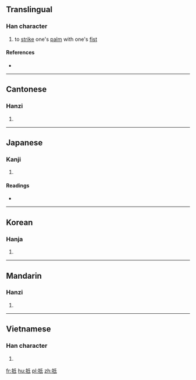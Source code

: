 {{also|抵}}
==Translingual==

===Han character===
{{Han char|rn=64|rad=手|as=04|sn=7|four=52040|canj=QHVP|ids=⿰扌氏}}

# to [[strike]] one's [[palm]] with one's [[fist]]

====References====
* {{Han ref|kx=0419.130|dkj=11846|dj=0766.050|hdz=31841.060|uh=627A|ud=25210|bh=CAEF|bd=51951}}

----

==Cantonese==

===Hanzi===
{{yue-hanzi|jyut=[[zi2]]|y=ji2}}

# {{defn|lang=yue|sort=手04}}

----

==Japanese==

===Kanji===
{{ja-kanji|grade=|rs=手04}}

# {{defn|lang=ja|sort=手04}}

====Readings====
* {{ja-readings|on=[[てい]] (tei)|kun=[[あたる]] (ataru), [[あてる]] (ateru)}}

----

==Korean==

===Hanja===
{{ko-hanja|hangeul=지|eumhun=|rv=ji|mr=chi|y=ci}}

# {{defn|lang=ko|sort=手04}}

----

==Mandarin==

===Hanzi===
{{cmn-hanzi|pin=[[zhǐ]] ([[zhi3]])|wg=chih<sup>3</sup>}}

# {{defn|lang=cmn|sort=手04}}

----

==Vietnamese==

===Han character===
{{vi-readings|rs=手04| hanviet = chỉ}}

# {{defn|lang=vi|sort=手04}}

[[fr:扺]]
[[hu:扺]]
[[pl:扺]]
[[zh:扺]]